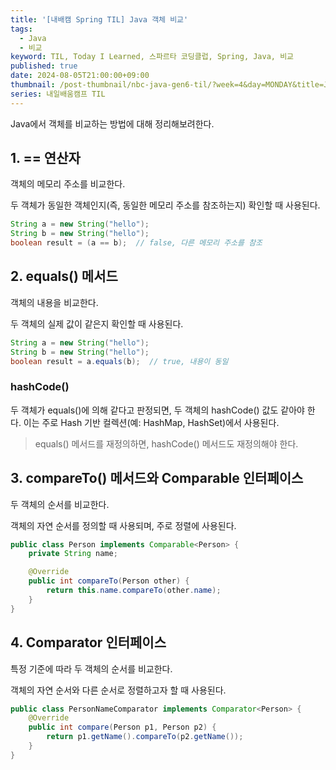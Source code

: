 ```yaml
---
title: '[내배캠 Spring TIL] Java 객체 비교'
tags:
  - Java
  - 비교
keyword: TIL, Today I Learned, 스파르타 코딩클럽, Spring, Java, 비교
published: true
date: 2024-08-05T21:00:00+09:00
thumbnail: /post-thumbnail/nbc-java-gen6-til/?week=4&day=MONDAY&title=Java 객체 비교
series: 내일배움캠프 TIL
---
```


Java에서 객체를 비교하는 방법에 대해 정리해보려한다.

## 1. == 연산자

객체의 메모리 주소를 비교한다.

두 객체가 동일한 객체인지(즉, 동일한 메모리 주소를 참조하는지) 확인할 때 사용된다.

```java path="Same.java"
String a = new String("hello");
String b = new String("hello");
boolean result = (a == b);  // false, 다른 메모리 주소를 참조
```

## 2. equals() 메서드

객체의 내용을 비교한다.

두 객체의 실제 값이 같은지 확인할 때 사용된다.

```java path="Equals.java"
String a = new String("hello");
String b = new String("hello");
boolean result = a.equals(b);  // true, 내용이 동일
```

### hashCode()

두 객체가 equals()에 의해 같다고 판정되면, 두 객체의 hashCode() 값도 같아야 한다. 이는 주로 Hash 기반 컬렉션(예: HashMap, HashSet)에서 사용된다.

> equals() 메서드를 재정의하면, hashCode() 메서드도 재정의해야 한다.

## 3. compareTo() 메서드와 Comparable 인터페이스

두 객체의 순서를 비교한다.

객체의 자연 순서를 정의할 때 사용되며, 주로 정렬에 사용된다.

```java path="CompareTo.java"
public class Person implements Comparable<Person> {
    private String name;

    @Override
    public int compareTo(Person other) {
        return this.name.compareTo(other.name);
    }
}
```

## 4. Comparator 인터페이스

특정 기준에 따라 두 객체의 순서를 비교한다.

객체의 자연 순서와 다른 순서로 정렬하고자 할 때 사용된다.

```java path="Comparator.java"
public class PersonNameComparator implements Comparator<Person> {
    @Override
    public int compare(Person p1, Person p2) {
        return p1.getName().compareTo(p2.getName());
    }
}
```
